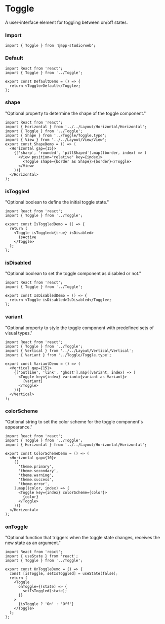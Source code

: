 # Toggle

A user-interface element for toggling between on/off states.

### **Import**
  ```tsx
  import { Toggle } from '@app-studio/web';
  ```

### **Default**
```tsx
import React from 'react';
import { Toggle } from '../Toggle';

export const DefaultDemo = () => {
  return <Toggle>Default</Toggle>;
};

```

### **shape**
"Optional property to determine the shape of the toggle component."

```tsx
import React from 'react';
import { Horizontal } from '../../Layout/Horizontal/Horizontal';
import { Toggle } from '../Toggle';
import { Shape } from '../Toggle/Toggle.type';
import { View } from '../../Layout/View/View';
export const ShapeDemo = () => (
  <Horizontal gap={15}>
    {['sharp', 'rounded', 'pillShaped'].map((border, index) => (
      <View position="relative" key={index}>
        <Toggle shape={border as Shape}>{border}</Toggle>
      </View>
    ))}
  </Horizontal>
);

```

### **isToggled**
"Optional boolean to define the initial toggle state."

```tsx
import React from 'react';
import { Toggle } from '../Toggle';

export const IsToggledDemo = () => {
  return (
    <Toggle isToggled={true} isDisabled>
      IsActive
    </Toggle>
  );
};

```

### **isDisabled**
"Optional boolean to set the toggle component as disabled or not."

```tsx
import React from 'react';
import { Toggle } from '../Toggle';

export const IsDisabledDemo = () => {
  return <Toggle isDisabled>IsDisabled</Toggle>;
};

```

### **variant**
"Optional property to style the toggle component with predefined sets of visual types."

```tsx
import React from 'react';
import { Toggle } from '../Toggle';
import { Vertical } from '../../Layout/Vertical/Vertical';
import { Variant } from '../Toggle/Toggle.type';

export const VariantDemo = () => (
  <Vertical gap={15}>
    {['outline', 'link', 'ghost'].map((variant, index) => (
      <Toggle key={index} variant={variant as Variant}>
        {variant}
      </Toggle>
    ))}
  </Vertical>
);

```

### **colorScheme**
"Optional string to set the color scheme for the toggle component's appearance."

```tsx
import React from 'react';
import { Toggle } from '../Toggle';
import { Horizontal } from '../../Layout/Horizontal/Horizontal';

export const ColorSchemeDemo = () => (
  <Horizontal gap={10}>
    {[
      'theme.primary',
      'theme.secondary',
      'theme.warning',
      'theme.success',
      'theme.error',
    ].map((color, index) => (
      <Toggle key={index} colorScheme={color}>
        {color}
      </Toggle>
    ))}
  </Horizontal>
);

```

### **onToggle**
"Optional function that triggers when the toggle state changes, receives the new state as an argument."

```tsx
import React from 'react';
import { useState } from 'react';
import { Toggle } from '../Toggle';

export const OnToggleDemo = () => {
  const [isToggle, setIsToggled] = useState(false);
  return (
    <Toggle
      onToggle={(state) => {
        setIsToggled(state);
      }}
    >
      {isToggle ? 'On' : 'Off'}
    </Toggle>
  );
};

```

